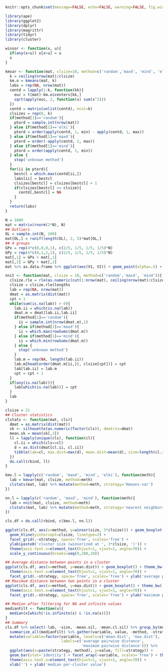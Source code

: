 ```r
knitr::opts_chunk$set(message=FALSE, echo=FALSE, warning=FALSE, fig.width=10)
```

```r
library(ape)
library(ggplot2)
library(dplyr)
library(magrittr)
library(tidyr)
library(cluster)
```

```r
winsor <- function(x, u){
  if(any(x>u)) x[x>u] = u
  x
}
```

```r
kmvar <- function(mat, clsize=10, method=c('random','maxd', 'mind', 'elki')){
  k = ceiling(nrow(mat)/clsize)
  km.o = kmeans(mat, k)
  labs = rep(NA, nrow(mat))
  centd = lapply(1:k, function(kk){
    euc = t(mat)-km.o$centers[kk,]
    sqrt(apply(euc, 2, function(x) sum(x^2)))
  })
  centd = matrix(unlist(centd), ncol=k)
  clsizes = rep(0, k)
  if(method[1]=='random'){
    ptord = sample.int(nrow(mat))
  } else if(method[1]=='elki'){
    ptord = order(apply(centd, 1, min) - apply(centd, 1, max))
  } else if(method[1]=='maxd'){
    ptord = order(-apply(centd, 1, max))
  } else if(method[1]=='mind'){
    ptord = order(apply(centd, 1, min))
  } else {
    stop('unknown method')
  }
  for(ii in ptord){
    bestcl = which.max(centd[ii,])
    labs[ii] = bestcl
    clsizes[bestcl] = clsizes[bestcl] + 1
    if(clsizes[bestcl] >= clsize){
      centd[,bestcl] = NA
    }
  }
  return(labs)
}
```

```r
N = 1000
mat = matrix(rnorm(2*N), N)
## Outliers
OL = sample.int(N, 100)
mat[OL,] = runif(length(OL), 2, 5)*mat[OL,]
## 4 groups
GPx = rep(4*c(0,0,0,1), c(2/5, 1/5, 1/5, 1/5)*N)
GPy = rep(4*c(0,1,2,1), c(2/5, 1/5, 1/5, 1/5)*N)
mat[,1] = GPx + mat[,1]
mat[,2] = GPy + mat[,2]
mat %>% as.data.frame %>% ggplot(aes(V1, V2)) + geom_point(alpha=.5) + theme_bw()
```

```r
nnit <- function(mat, clsize = 10, method=c('random','maxd', 'mind')){
  clsize.rle = rle(as.numeric(cut(1:nrow(mat), ceiling(nrow(mat)/clsize))))
  clsize = clsize.rle$lengths
  lab = rep(NA, nrow(mat))
  dmat = as.matrix(dist(mat))
  cpt = 1
  while(sum(is.na(lab)) > 0){
    lab.ii = which(is.na(lab))
    dmat.m = dmat[lab.ii,lab.ii]
    if(method[1]=='random'){
      ii = sample.int(nrow(dmat.m),1)
    } else if(method[1]=='maxd'){
      ii = which.max(rowSums(dmat.m))
    } else if(method[1]=='mind'){
      ii = which.min(rowSums(dmat.m))
    } else {
      stop('unknown method')
    }
    lab.m = rep(NA, length(lab.ii))
    lab.m[head(order(dmat.m[ii,]), clsize[cpt])] = cpt
    lab[lab.ii] = lab.m
    cpt = cpt + 1
  }
  if(any(is.na(lab))){
    lab[which(is.na(lab))] = cpt
  }
  lab
}
```

```r
clsize = 21
## Cluster statistics
clstats <- function(mat, cls){
  dmat = as.matrix(dist(mat))
  sk <- silhouette(as.numeric(factor(cls)), dmatrix=dmat)
  mean.sk = mean(sk[,3])
  ll = lapply(unique(cls), function(cl){
    cl.ii = which(cls==cl)
    d = as.dist(dmat[cl.ii, cl.ii])
    tibble(lab=cl, max.dist=max(d), mean.dist=mean(d), size=length(cl.ii), mean.cl.sil=mean(sk[cl.ii, 3]), mean.sil=mean.sk)
  })
  do.call(rbind, ll)
}

kmv.l = lapply(c('random', 'maxd', 'mind', 'elki'), function(meth){
  lab = kmvar(mat, clsize, method=meth)
  clstats(mat, lab) %>% mutate(method=meth, strategy='Kmeans-var')
})

nn.l = lapply(c('random', 'maxd', 'mind'), function(meth){
  lab = nnit(mat, clsize, method=meth)
  clstats(mat, lab) %>% mutate(method=meth, strategy='nearest neighbors')
})

cls.df = do.call(rbind, c(kmv.l, nn.l))
```

```r
ggplot(cls.df, aes(x=method, y=winsor(size, 3*clsize))) + geom_boxplot() + theme_bw() +
  geom_hline(yintercept=clsize, linetype=2) +
  facet_grid(.~strategy, space='free', scales='free') +
  ylab(paste0('cluster size (winsorized at ', 3*clsize, ')')) +
  theme(axis.text.x=element_text(hjust=1, vjust=1, angle=70)) +
  scale_y_continuous(breaks=seq(0,200,10))
```

```r
## Average distance between points in a cluster
ggplot(cls.df, aes(x=method, y=mean.dist)) + geom_boxplot() + theme_bw() +
  theme(axis.text.x=element_text(hjust=1, vjust=1, angle=70)) +
  facet_grid(.~strategy, space='free', scales='free') + ylab('average pairwise distance')
## Maximum distance between two points in a cluster
ggplot(cls.df, aes(x=method, y=max.dist)) + geom_boxplot() + theme_bw() +
  theme(axis.text.x=element_text(hjust=1, vjust=1, angle=70)) +
  facet_grid(.~strategy, space='free', scales='free') + ylab('maximum pairwise distance')
```

```r
## Median after filtering for NA and infinite values
medianFilt <- function(x){
  median(x[which(!is.infinite(x) & !is.na(x))])
}
## Summary 
cls.df %>% select(-lab, -size, -mean.sil, -mean.cl.sil) %>% group_by(method, strategy) %>%
  summarize_all(medianFilt) %>% gather(variable, value, -method, -strategy) %>%
  mutate(variable=factor(variable, levels=c('mean.dist', 'max.dist'),
                         labels=c('average pairwise distance',
                                  'maximum pairwise distance'))) %>% 
  ggplot(aes(x=paste(strategy, method), y=value, fill=strategy)) +
  geom_bar(stat='identity') + facet_wrap(~variable, scales='free') + theme_bw() +
  theme(axis.text.x=element_text(hjust=1, vjust=1, angle=70)) +
  xlab('') + ylab('median per-cluster value')
```

